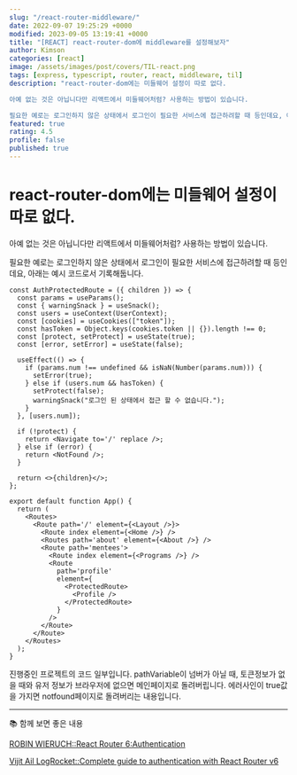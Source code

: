 ```yaml
---
slug: "/react-router-middleware/"
date: 2022-09-07 19:25:29 +0000
modified: 2023-09-05 13:19:41 +0000
title: "[REACT] react-router-dom에 middleware를 설정해보자"
author: Kimson
categories: [react]
image: /assets/images/post/covers/TIL-react.png
tags: [express, typescript, router, react, middleware, til]
description: "react-router-dom에는 미들웨어 설정이 따로 없다.

아예 없는 것은 아닙니다만 리액트에서 미들웨어처럼? 사용하는 방법이 있습니다.

필요한 예로는 로그인하지 않은 상태에서 로그인이 필요한 서비스에 접근하려할 때 등인데요, 아래는 예시 코드로서 기록해둡니다."
featured: true
rating: 4.5
profile: false
published: true
---
```


# react-router-dom에는 미들웨어 설정이 따로 없다.

아예 없는 것은 아닙니다만 리액트에서 미들웨어처럼? 사용하는 방법이 있습니다.

필요한 예로는 로그인하지 않은 상태에서 로그인이 필요한 서비스에 접근하려할 때 등인데요, 아래는 예시 코드로서 기록해둡니다.

```tsx
const AuthProtectedRoute = ({ children }) => {
  const params = useParams();
  const { warningSnack } = useSnack();
  const users = useContext(UserContext);
  const [cookies] = useCookies(["token"]);
  const hasToken = Object.keys(cookies.token || {}).length !== 0;
  const [protect, setProtect] = useState(true);
  const [error, setError] = useState(false);

  useEffect(() => {
    if (params.num !== undefined && isNaN(Number(params.num))) {
      setError(true);
    } else if (users.num && hasToken) {
      setProtect(false);
      warningSnack("로그인 된 상태에서 접근 할 수 없습니다.");
    }
  }, [users.num]);

  if (!protect) {
    return <Navigate to='/' replace />;
  } else if (error) {
    return <NotFound />;
  }

  return <>{children}</>;
};

export default function App() {
  return (
    <Routes>
      <Route path='/' element={<Layout />}>
        <Route index element={<Home />} />
        <Routes path='about' element={<About />} />
        <Route path='mentees'>
          <Route index element={<Programs />} />
          <Route
            path='profile'
            element={
              <ProtectedRoute>
                <Profile />
              </ProtectedRoute>
            }
          />
        </Route>
      </Route>
    </Routes>
  );
}
```

진행중인 프로젝트의 코드 일부입니다. pathVariable이 넘버가 아닐 때, 토큰정보가 없을 때와 유저 정보가 브라우저에 없으면 메인페이지로 돌려버립니다. 에러사인이 true값을 가지면 notfound페이지로 돌려버리는 내용입니다.

---

📚 함께 보면 좋은 내용

[ROBIN WIERUCH::React Router 6:Authentication](https://www.robinwieruch.de/react-router-authentication/)

[Vijit Ail LogRocket::Complete guide to authentication with React Router v6](https://blog.logrocket.com/complete-guide-authentication-with-react-router-v6/)
